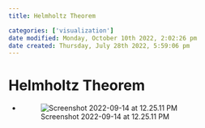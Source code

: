 ```yaml
---
title: Helmholtz Theorem

categories: ['visualization']
date modified: Monday, October 10th 2022, 2:02:26 pm
date created: Thursday, July 28th 2022, 5:59:06 pm
---
```


# Helmholtz Theorem
- ![Screenshot 2022-09-14 at 12.25.11 PM](images/Screenshot%202022-09-14%20at%2012.25.11%20PM.png)



